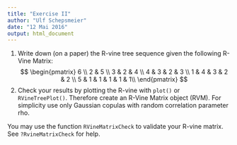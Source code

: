 ```yaml
---
title: "Exercise II"
author: "Ulf Schepsmeier"
date: "12 Mai 2016"
output: html_document
---
```


1. Write down (on a paper) the R-vine tree sequence given the following R-Vine Matrix:
$$
\begin{pmatrix}
 6 \\
 2 & 5 \\
 3 & 2 & 4 \\
 4 & 3 & 2 & 3 \\
 1 & 4 & 3 & 2 & 2 \\
 5 & 1 & 1 & 1 & 1 & 1\\
 \end{pmatrix}
$$
2. Check your results by plotting the R-vine with `plot()` or `RVineTreePlot()`. Therefore create an R-Vine Matrix object (RVM). For simplicity use only Gaussian copulas with random correlation parameter rho.  

You may use the function `RVineMatrixCheck` to validate your R-vine matrix.
See `?RvineMatrixCheck` for help.

